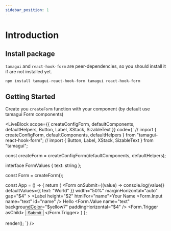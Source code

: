 ```yaml
---
sidebar_position: 1
---
```



# Introduction

## Install package

`tamagui` and `react-hook-form` are peer-dependencies, so you should install it if are not installed yet.
```bash
npm install tamagui-react-hook-form tamagui react-hook-form
```

## Getting Started
Create you `createForm` function with your component (by default use tamagui Form components)

<LiveBlock
  scope={{ createConfigForm, defaultComponents, defaultHelpers, Button, Label, XStack, SizableText }}
  code={`
// import { createConfigForm, defaultComponents, defaultHelpers } from "tamagui-react-hook-form";
// import { Button, Label, XStack, SizableText } from "tamagui";

const createForm = createConfigForm(defaultComponents, defaultHelpers);

interface FormValues {
  text: string
};

const Form = createForm<FormValues>();

const App = () => {
  return (
    <Form
      onSubmit={(value) => console.log(value)}
      defaultValues={{ text: "World" }}
      width="50%"
      marginHorizontal="auto"
      gap="$4"
    >
      <Label height="$2" htmlFor="name">Your Name</Label>
      <Form.Input name="text" id="name" />
      <XStack gap="$4">
        <SizableText>Hello</SizableText>
        <Form.Value name="text" backgroundColor="$yellow7" paddingHorizontal="$4" />
      </XStack>
      <Form.Trigger asChild>
        <Button>Submit</Button>
      </Form.Trigger>
    </Form>
  )
};

render(<App />);
  `} />
